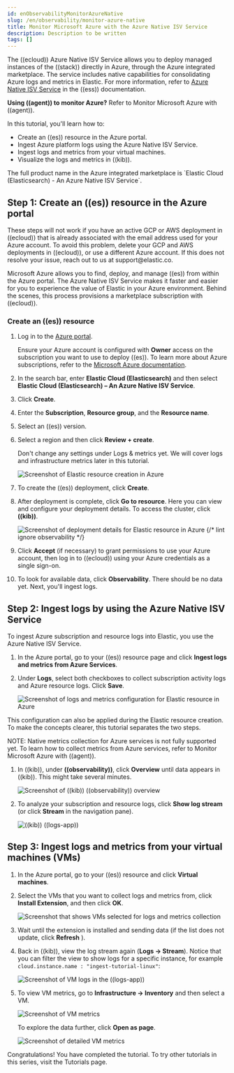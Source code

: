 ```yaml
---
id: enObservabilityMonitorAzureNative
slug: /en/observability/monitor-azure-native
title: Monitor Microsoft Azure with the Azure Native ISV Service
description: Description to be written
tags: []
---
```


<div id="monitor-azure-native"></div>

<DocCallOut>

The ((ecloud)) Azure Native ISV Service allows you to deploy managed
instances of the ((stack)) directly in Azure, through the Azure integrated
marketplace. The service includes native capabilities for consolidating
Azure logs and metrics in Elastic. For more information, refer to
[Azure Native ISV Service](((cloud))/ec-azure-marketplace-native.html)
in the ((ess)) documentation.

**Using ((agent)) to monitor Azure?** Refer to <DocLink id="enObservabilityMonitorAzureElasticAgent">Monitor Microsoft Azure with ((agent))</DocLink>.

</DocCallOut>

In this tutorial, you'll learn how to:

* Create an ((es)) resource in the Azure portal.
* Ingest Azure platform logs using the Azure Native ISV Service.
* Ingest logs and metrics from your virtual machines.
* Visualize the logs and metrics in ((kib)).

<DocCallOut title="Tip">
The full product name in the Azure integrated marketplace is
`Elastic Cloud (Elasticsearch) - An Azure Native ISV Service`.
</DocCallOut>

<div id="azure-create-resource"></div>

## Step 1: Create an ((es)) resource in the Azure portal

<DocCallOut title="Important" color="warning">
These steps will not work if you have an active GCP or AWS deployment
in ((ecloud)) that is already associated with the email address used for your
Azure account. To avoid this problem, delete your GCP and AWS deployments in
((ecloud)), or use a different Azure account. If this does not resolve your issue,
reach out to us at support@elastic.co.
</DocCallOut>

Microsoft Azure allows you to find, deploy, and manage ((es)) from within the
Azure portal. The Azure Native ISV Service makes it faster and easier
for you to experience the value of Elastic in your Azure environment. Behind the
scenes, this process provisions a marketplace subscription with ((ecloud)).

<div id="create_an_((es))_resource"></div>

### Create an ((es)) resource

1. Log in to the [Azure portal](https://portal.azure.com/).

    <DocCallOut title="Note">

    Ensure your Azure account is configured with **Owner** access on the subscription
    you want to use to deploy ((es)). To learn more about Azure subscriptions, refer to the
    [Microsoft Azure documentation](https://docs.microsoft.com/en-us/azure/cost-management-billing/manage/add-change-subscription-administrator#assign-a-subscription-administrator).

    </DocCallOut>

1. In the search bar, enter **Elastic Cloud (Elasticsearch)** and then select
    **Elastic Cloud (Elasticsearch) – An Azure Native ISV Service**.

1. Click **Create**.
1. Enter the **Subscription**, **Resource group**, and the **Resource name**.
1. Select an ((es)) version.
1. Select a region and then click **Review + create**.

    <DocCallOut title="Note">

    Don't change any settings under Logs & metrics yet. We will cover logs and
    infrastructure metrics later in this tutorial.

    </DocCallOut>

    ![Screenshot of Elastic resource creation in Azure](images/monitor-azure-native-create-elastic-resource.png)

1. To create the ((es)) deployment, click **Create**.
1. After deployment is complete, click **Go to resource**. Here you can view and
    configure your deployment details. To access the cluster, click **((kib))**.

    ![Screenshot of deployment details for Elastic resource in Azure](images/monitor-azure-native-elastic-deployment.png)
    {/* lint ignore observability */}

1. Click **Accept** (if necessary) to grant permissions to use your Azure
    account, then log in to ((ecloud)) using your Azure credentials as a single
    sign-on.

1. To look for available data, click **Observability**. There should be no data
    yet. Next, you'll ingest logs.

<div id="azure-ingest-logs-native-integration"></div>

## Step 2: Ingest logs by using the Azure Native ISV Service

To ingest Azure subscription and resource logs into Elastic, you use the
Azure Native ISV Service.

1. In the Azure portal, go to your ((es)) resource page and click
    **Ingest logs and metrics from Azure Services**.

1. Under **Logs**, select both checkboxes to collect subscription activity logs
    and Azure resource logs. Click **Save**.

    ![Screenshot of logs and metrics configuration for Elastic resource in Azure](images/monitor-azure-native-elastic-config-logs-metrics.png)

<DocCallOut title="Note">
This configuration can also be applied during the Elastic resource
creation. To make the concepts clearer, this tutorial separates the two steps.

NOTE: Native metrics collection for Azure services is not fully supported yet.
To learn how to collect metrics from Azure services, refer to
<DocLink id="enObservabilityMonitorAzureElasticAgent">Monitor Microsoft Azure with ((agent))</DocLink>.
</DocCallOut>

1. In ((kib)), under **((observability))**, click **Overview** until data appears in
    ((kib)). This might take several minutes.

    ![Screenshot of ((kib)) ((observability)) overview](images/monitor-azure-native-kibana-observability-page-data.png)

1. To analyze your subscription and resource logs, click **Show log stream** (or
    click **Stream** in the navigation pane).

    ![((kib)) ((logs-app))](images/monitor-azure-native-kibana-logs-app.png)

<div id="azure-ingest-VM-logs-metrics"></div>

## Step 3: Ingest logs and metrics from your virtual machines (VMs)

1. In the Azure portal, go to your ((es)) resource and click **Virtual machines**.

1. Select the VMs that you want to collect logs and metrics from, click
    **Install Extension**, and then click **OK**.

    ![Screenshot that shows VMs selected for logs and metrics collection](images/monitor-azure-native-elastic-vms.png)

1. Wait until the extension is installed and sending data (if the list does not
    update, click **Refresh** ).

1. Back in ((kib)), view the log stream again (**Logs -> Stream**).
    Notice that you can filter the view to show logs for a specific instance, for
    example
    `cloud.instance.name : "ingest-tutorial-linux"`:

    ![Screenshot of VM logs in the ((logs-app))](images/monitor-azure-native-kibana-vms-logs.png)

1. To view VM metrics, go to **Infrastructure -> Inventory** and then select a VM.

    ![Screenshot of VM metrics](images/monitor-azure-native-kibana-vms-metrics.png)

    To explore the data further, click **Open as page**.

    ![Screenshot of detailed VM metrics](images/monitor-azure-native-kibana-vms-metrics-detail.png)

Congratulations! You have completed the tutorial. To try other tutorials in this
series, visit the <DocLink id="enObservabilityObservabilityTutorials">Tutorials</DocLink> page.
